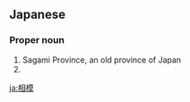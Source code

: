 ==Japanese==
{{ja-kanjitab|相|模}}

===Proper noun===
{{ja-pos|さがみ|proper}}

# Sagami Province, an old province of Japan
# {{surname|lang=ja|sort=さがみ}}

[[ja:相模]]